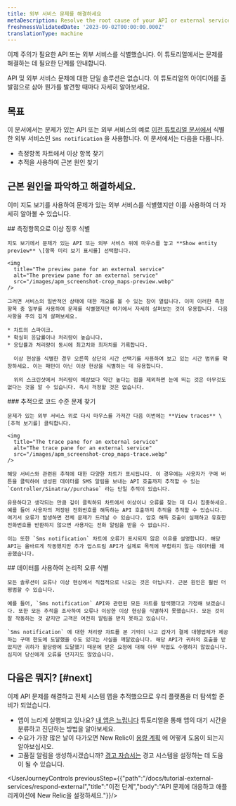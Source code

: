 ```yaml
---
title: 외부 서비스 문제를 해결하세요
metaDescription: Resolve the root cause of your API or external service problems
freshnessValidatedDate: '2023-09-02T00:00:00.000Z'
translationType: machine
---
```


이제 주의가 필요한 API 또는 외부 서비스를 식별했습니다. 이 튜토리얼에서는 문제를 해결하는 데 필요한 단계를 안내합니다.

API 및 외부 서비스 문제에 대한 단일 솔루션은 없습니다. 이 튜토리얼의 아이디어를 출발점으로 삼아 뭔가를 발견할 때마다 자세히 알아보세요.

## 목표

이 문서에서는 문제가 있는 API 또는 외부 서비스의 예로 [이전 튜토리얼 문서에서](/docs/tutorial-external-services/respond-external) 식별한 외부 서비스인 `Sms notification` 을 사용합니다. 이 문서에서는 다음을 다룹니다.

* 측정항목 차트에서 이상 항목 찾기
* 추적을 사용하여 근본 원인 찾기

## 근본 원인을 파악하고 해결하세요.

이미 지도 보기를 사용하여 문제가 있는 외부 서비스를 식별했지만 이를 사용하여 더 자세히 알아볼 수 있습니다.

<Steps>
  <Step>
    ## 측정항목으로 이상 징후 식별

    지도 보기에서 문제가 있는 API 또는 외부 서비스 위에 마우스를 놓고 **Show entity preview** \[항목 미리 보기 표시를] 선택합니다.

    <img
      title="The preview pane for an external service"
      alt="The preview pane for an external service"
      src="/images/apm_screenshot-crop_maps-preview.webp"
    />

    그러면 서비스의 일반적인 상태에 대한 개요를 볼 수 있는 창이 열립니다. 이미 이러한 측정항목 중 일부를 사용하여 문제를 식별했지만 여기에서 자세히 살펴보는 것이 유용합니다. 다음 사항을 주의 깊게 살펴보세요.

    * 차트의 스파이크.
    * 확실히 응답률이나 처리량이 높습니다.
    * 응답률과 처리량이 동시에 최고치와 최저치를 기록합니다.

      이상 현상을 식별한 경우 오른쪽 상단의 시간 선택기를 사용하여 보고 있는 시간 범위를 확장하세요. 이는 패턴이 아닌 이상 현상을 식별하는 데 유용합니다.

      위의 스크린샷에서 처리량이 예상보다 약간 높다는 점을 제외하면 눈에 띄는 것은 아무것도 없다는 것을 알 수 있습니다. 즉시 걱정할 것은 없습니다.
  </Step>

  <Step>
    ### 추적으로 코드 수준 문제 찾기

    문제가 있는 외부 서비스 위로 다시 마우스를 가져간 다음 이번에는 **View traces** \[추적 보기를] 클릭합니다.

    <img
      title="The trace pane for an external service"
      alt="The trace pane for an external service"
      src="/images/apm_screenshot-crop_maps-trace.webp"
    />

    해당 서비스와 관련된 추적에 대한 다양한 차트가 표시됩니다. 이 경우에는 사용자가 구매 버튼을 클릭하여 생성된 데이터를 SMS 알림을 보내는 API 호출까지 추적할 수 있는 `Controller/Sinatra//purchase` 라는 단일 추적이 있습니다.

    유용하다고 생각되는 만큼 깊이 클릭하되 차트에서 이상이나 오류를 찾는 데 다시 집중하세요. 예를 들어 사용자의 저장된 전화번호를 해독하는 API 호출까지 추적을 추적할 수 있습니다. 여기서 오류가 발생하면 전체 문제가 드러날 수 있습니다. 암호 해독 호출이 실패하고 유효한 전화번호를 반환하지 않으면 사용자는 전화 알림을 받을 수 없습니다.

    이는 또한 `Sms notification` 차트에 오류가 표시되지 않은 이유를 설명합니다. 해당 API는 올바르게 작동했지만 추가 업스트림 API가 실제로 목적에 부합하지 않는 데이터를 제공했습니다.
  </Step>

  <Step>
    ## 데이터를 사용하여 논리적 오류 식별

    모든 솔루션이 오류나 이상 현상에서 직접적으로 나오는 것은 아닙니다. 근본 원인은 훨씬 더 평범할 수 있습니다.

    예를 들어, `Sms notification` API와 관련된 모든 차트를 탐색했다고 가정해 보겠습니다. 또한 모든 추적을 조사하여 오류나 이상한 이상 현상을 식별하지 못했습니다. 모든 것이 잘 작동하는 것 같지만 고객은 여전히 알림을 받지 못하고 있습니다.

    `Sms notification` 에 대한 처리량 차트를 본 기억이 나고 갑자기 결제 대행업체가 제공하는 구매 한도에 도달했을 수도 있다는 사실을 깨달았습니다. 해당 API가 귀하의 호출을 받았지만 귀하가 할당량에 도달했기 때문에 받은 요청에 대해 아무 작업도 수행하지 않았습니다. 심지어 당신에게 오류를 던지지도 않았습니다.
  </Step>
</Steps>

## 다음은 뭐지? [#next]

이제 API 문제를 해결하고 전체 시스템 맵을 추적했으므로 우리 플랫폼을 더 탐색할 준비가 되었습니다.

* 앱이 느리게 실행되고 있나요? [내 앱은 느립니다](/docs/tutorial-app-slow/root-causes) 튜토리얼을 통해 앱의 대기 시간을 분류하고 진단하는 방법을 알아보세요.
* 수요가 가장 많은 날이 다가오면 New Relic이 [용량 계획](/docs/tutorial-peak-demand/get-started) 에 어떻게 도움이 되는지 알아보십시오.
* 고품질 알림을 생성하시겠습니까? [경고 자습서는](/docs/tutorial-create-alerts/create-new-relic-alerts/) 경고 시스템을 설정하는 데 도움이 될 수 있습니다.

<UserJourneyControls previousStep={{"path":"/docs/tutorial-external-services/respond-external","title":"이전 단계","body":"API 문제에 대응하고 애플리케이션에 New Relic을 설정하세요."}}/>
